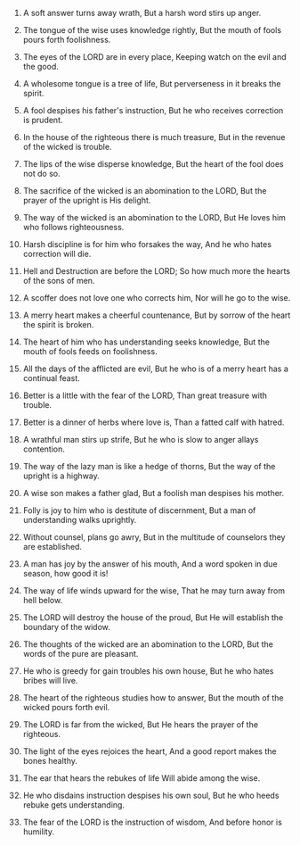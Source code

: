 
1. A soft answer turns away wrath, But a harsh word stirs up anger.

2. The tongue of the wise uses knowledge rightly, But the mouth of fools pours forth foolishness.

3. The eyes of the LORD are in every place, Keeping watch on the evil and the good.

4. A wholesome tongue is a tree of life, But perverseness in it breaks the spirit.

5. A fool despises his father's instruction, But he who receives correction is prudent.

6. In the house of the righteous there is much treasure, But in the revenue of the wicked is trouble.

7. The lips of the wise disperse knowledge, But the heart of the fool does not do so.

8. The sacrifice of the wicked is an abomination to the LORD, But the prayer of the upright is His delight.

9. The way of the wicked is an abomination to the LORD, But He loves him who follows righteousness.

10. Harsh discipline is for him who forsakes the way, And he who hates correction will die.

11. Hell and Destruction are before the LORD; So how much more the hearts of the sons of men.

12. A scoffer does not love one who corrects him, Nor will he go to the wise.

13. A merry heart makes a cheerful countenance, But by sorrow of the heart the spirit is broken.

14. The heart of him who has understanding seeks knowledge, But the mouth of fools feeds on foolishness.

15. All the days of the afflicted are evil, But he who is of a merry heart has a continual feast.

16. Better is a little with the fear of the LORD, Than great treasure with trouble.

17. Better is a dinner of herbs where love is, Than a fatted calf with hatred.

18. A wrathful man stirs up strife, But he who is slow to anger allays contention.

19. The way of the lazy man is like a hedge of thorns, But the way of the upright is a highway.

20. A wise son makes a father glad, But a foolish man despises his mother.

21. Folly is joy to him who is destitute of discernment, But a man of understanding walks uprightly.

22. Without counsel, plans go awry, But in the multitude of counselors they are established.

23. A man has joy by the answer of his mouth, And a word spoken in due season, how good it is!

24. The way of life winds upward for the wise, That he may turn away from hell below.

25. The LORD will destroy the house of the proud, But He will establish the boundary of the widow.

26. The thoughts of the wicked are an abomination to the LORD, But the words of the pure are pleasant.

27. He who is greedy for gain troubles his own house, But he who hates bribes will live.

28. The heart of the righteous studies how to answer, But the mouth of the wicked pours forth evil.

29. The LORD is far from the wicked, But He hears the prayer of the righteous.

30. The light of the eyes rejoices the heart, And a good report makes the bones healthy.

31. The ear that hears the rebukes of life Will abide among the wise.

32. He who disdains instruction despises his own soul, But he who heeds rebuke gets understanding.

33. The fear of the LORD is the instruction of wisdom, And before honor is humility.



